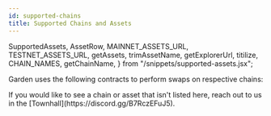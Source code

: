 ```yaml
---
id: supported-chains
title: Supported Chains and Assets
---
```


  SupportedAssets,
  AssetRow,
  MAINNET_ASSETS_URL,
  TESTNET_ASSETS_URL,
  getAssets,
  trimAssetName,
  getExplorerUrl,
  titilize,
  CHAIN_NAMES,
  getChainName,
} from "/snippets/supported-assets.jsx";

Garden uses the following contracts to perform swaps on respective chains:

<Tabs>
  <Tab title="Mainnet">
    <SupportedAssets key={MAINNET_ASSETS_URL} url={MAINNET_ASSETS_URL} />
  </Tab>
  <Tab title="Testnet">
    <SupportedAssets key={TESTNET_ASSETS_URL} url={TESTNET_ASSETS_URL} />
  </Tab>
</Tabs>

<Tip>
  If you would like to see a chain or asset that isn't listed here, reach out to
  us in the [Townhall](https://discord.gg/B7RczEFuJ5).
</Tip>

